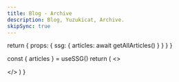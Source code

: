 ```yaml
---
title: Blog - Archive
description: Blog, Yuzukicat, Archive.
skipSync: true
---
```



  return {
    props: {
      ssg: {
        articles: await getAllArticles()
      }
    }
  }
}

  const { articles } = useSSG()
  return (
    <>
      <div className="container max-w-[1200px]">
        <BlogCardList articles={articles} />
      </div>
    </>
  )
}